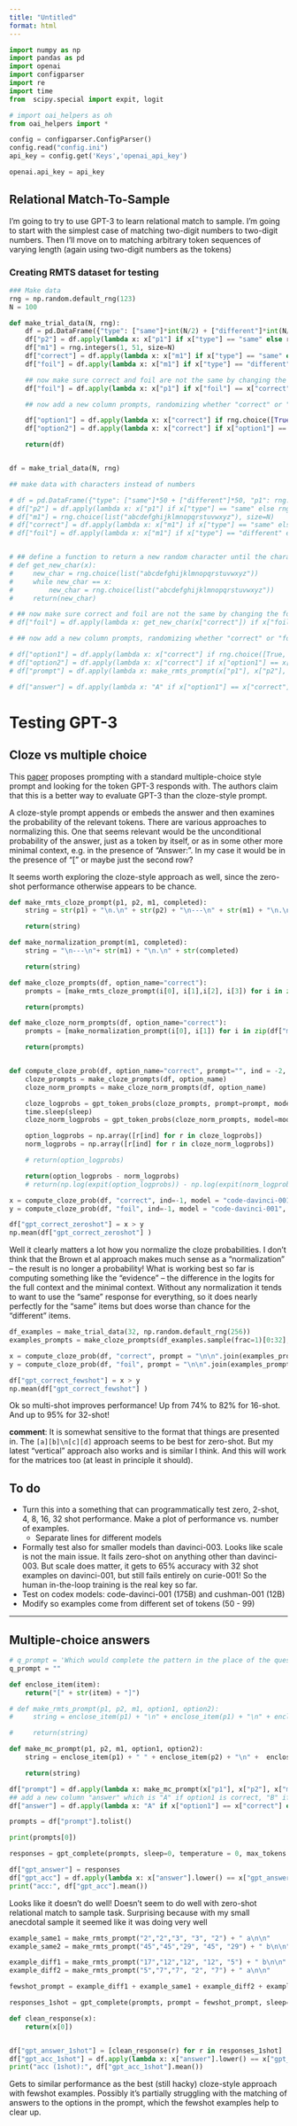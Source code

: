 ```yaml
---
title: "Untitled"
format: html
---
```


```python
import numpy as np
import pandas as pd
import openai
import configparser
import re 
import time
from  scipy.special import expit, logit

# import oai_helpers as oh
from oai_helpers import *

config = configparser.ConfigParser()
config.read("config.ini")
api_key = config.get('Keys','openai_api_key')

openai.api_key = api_key

```




## Relational Match-To-Sample

I'm going to try to use GPT-3 to learn relational match to sample. I'm going to start with the simplest case of matching two-digit numbers to two-digit numbers. Then I'll move on to matching arbitrary token sequences of varying length (again using two-digit numbers as the tokens)

### Creating RMTS dataset for testing

```python

### Make data
rng = np.random.default_rng(123)
N = 100

def make_trial_data(N, rng):
    df = pd.DataFrame({"type": ["same"]*int(N/2) + ["different"]*int(N/2), "p1": rng.integers(1, 51, size=N)})
    df["p2"] = df.apply(lambda x: x["p1"] if x["type"] == "same" else rng.integers(1, 51, size=1)[0], axis=1)
    df["m1"] = rng.integers(1, 51, size=N)
    df["correct"] = df.apply(lambda x: x["m1"] if x["type"] == "same" else rng.integers(1, 51, size=1)[0], axis=1)
    df["foil"] = df.apply(lambda x: x["m1"] if x["type"] == "different" else rng.choice([x["p1"], x["p2"]]), axis=1)

    ## now make sure correct and foil are not the same by changing the foil if needed
    df["foil"] = df.apply(lambda x: x["p1"] if x["foil"] == x["correct"] else x["foil"], axis=1)

    ## now add a new column prompts, randomizing whether "correct" or "foil" is the first or second option

    df["option1"] = df.apply(lambda x: x["correct"] if rng.choice([True, False]) else x["foil"], axis=1)
    df["option2"] = df.apply(lambda x: x["correct"] if x["option1"] == x["foil"] else x["foil"], axis=1)

    return(df)


df = make_trial_data(N, rng)
```


```python
## make data with characters instead of numbers

# df = pd.DataFrame({"type": ["same"]*50 + ["different"]*50, "p1": rng.choice(list("abcdefghijklmnopqrstuvwxyz"), size=N)})
# df["p2"] = df.apply(lambda x: x["p1"] if x["type"] == "same" else rng.choice(list("abcdefghijklmnopqrstuvwxyz"), size=1)[0], axis=1)
# df["m1"] = rng.choice(list("abcdefghijklmnopqrstuvwxyz"), size=N)
# df["correct"] = df.apply(lambda x: x["m1"] if x["type"] == "same" else rng.choice(list("abcdefghijklmnopqrstuvwxyz"), size=1)[0], axis=1)
# df["foil"] = df.apply(lambda x: x["m1"] if x["type"] == "different" else rng.choice([x["p1"], x["p2"]]), axis=1)


# ## define a function to return a new random character until the character returned does not match the input
# def get_new_char(x):
#     new_char = rng.choice(list("abcdefghijklmnopqrstuvwxyz"))
#     while new_char == x:
#         new_char = rng.choice(list("abcdefghijklmnopqrstuvwxyz"))
#     return(new_char)

# ## now make sure correct and foil are not the same by changing the foil if needed
# df["foil"] = df.apply(lambda x: get_new_char(x["correct"]) if x["foil"] == x["correct"] else x["foil"], axis=1)

# ## now add a new column prompts, randomizing whether "correct" or "foil" is the first or second option

# df["option1"] = df.apply(lambda x: x["correct"] if rng.choice([True, False]) else x["foil"], axis=1)
# df["option2"] = df.apply(lambda x: x["correct"] if x["option1"] == x["foil"] else x["foil"], axis=1)
# df["prompt"] = df.apply(lambda x: make_rmts_prompt(x["p1"], x["p2"], x["m1"], x["option1"], x["option2"]), axis=1)

# df["answer"] = df.apply(lambda x: "A" if x["option1"] == x["correct"] else "B", axis=1)
```


# Testing GPT-3

## Cloze vs multiple choice

This [paper](https://arxiv.org/pdf/2210.12353.pdf) proposes prompting with a standard multiple-choice style prompt and looking for the token GPT-3 responds with. The authors claim that this is a better way to evaluate GPT-3 than the cloze-style prompt.

A cloze-style prompt appends or embeds the answer and then examines the probability of the relevant tokens. There are various approaches to normalizing this. One that seems relevant would be the unconditional probability of the answer, just as a token by itself, or as in some other more minimal context, e.g. in the presence of "Answer: ". In my case it would be in the presence of "[" or maybe just the second row?

It seems worth exploring the cloze-style approach as well, since the zero-shot performance otherwise appears to be chance.

```python

def make_rmts_cloze_prompt(p1, p2, m1, completed):
    string = str(p1) + "\n.\n" + str(p2) + "\n---\n" + str(m1) + "\n.\n" + str(completed)

    return(string)    

def make_normalization_prompt(m1, completed):
    string = "\n---\n"+ str(m1) + "\n.\n" + str(completed)

    return(string)    

def make_cloze_prompts(df, option_name="correct"):
    prompts = [make_rmts_cloze_prompt(i[0], i[1],i[2], i[3]) for i in zip(df["p1"], df["p2"], df["m1"], df[option_name])]

    return(prompts)

def make_cloze_norm_prompts(df, option_name="correct"):
    prompts = [make_normalization_prompt(i[0], i[1]) for i in zip(df["m1"], df[option_name])]

    return(prompts)


def compute_cloze_prob(df, option_name="correct", prompt="", ind = -2, model="text-davinci-003", sleep=0, **kwargs):
    cloze_prompts = make_cloze_prompts(df, option_name)
    cloze_norm_prompts = make_cloze_norm_prompts(df, option_name)

    cloze_logprobs = gpt_token_probs(cloze_prompts, prompt=prompt, model=model, sleep=sleep, **kwargs)
    time.sleep(sleep)
    cloze_norm_logprobs = gpt_token_probs(cloze_norm_prompts, model=model, sleep=sleep, **kwargs) # may help to add prompt here too, unclear

    option_logprobs = np.array([r[ind] for r in cloze_logprobs])
    norm_logprobs = np.array([r[ind] for r in cloze_norm_logprobs])

    # return(option_logprobs)

    return(option_logprobs - norm_logprobs)
    # return(np.log(expit(option_logprobs)) - np.log(expit(norm_logprobs)))

```

```python

x = compute_cloze_prob(df, "correct", ind=-1, model = "code-davinci-001", sleep=5)
y = compute_cloze_prob(df, "foil", ind=-1, model = "code-davinci-001", sleep=5)

```


```python
df["gpt_correct_zeroshot"] = x > y
np.mean(df["gpt_correct_zeroshot"] )
```

Well it clearly matters a lot how you normalize the cloze probabilities. I don't think that the Brown et al approach makes much sense as a "normalization" -- the result is no longer a probability! What is working best so far is computing something like the "evidence" -- the difference in the logits for the full context and the minimal context. Without any normalization it tends to want to use the "same" response for everything, so it does nearly perfectly for the "same" items but does worse than chance for the "different" items. 


```python
df_examples = make_trial_data(32, np.random.default_rng(256))
examples_prompts = make_cloze_prompts(df_examples.sample(frac=1)[0:32], "correct")
```

```python

x = compute_cloze_prob(df, "correct", prompt = "\n\n".join(examples_prompts) + "\n\n", ind=-1, model = "text-davinci-003") 
y = compute_cloze_prob(df, "foil", prompt = "\n\n".join(examples_prompts) + "\n\n", ind=-1, model = "text-davinci-003")

```


```python
df["gpt_correct_fewshot"] = x > y
np.mean(df["gpt_correct_fewshot"] )
```

Ok so multi-shot improves performance! Up from 74% to 82% for 16-shot. And up to 95% for 32-shot!

__comment__: It is somewhat sensitive to the format that things are presented in. The `[a][b]\n[c][d]` approach seems to be best for zero-shot. But my latest "vertical" approach also works and is similar I think. And this will work for the matrices too (at least in principle it should).


## To do

- Turn this into a something that can programmatically test zero, 2-shot, 4, 8, 16, 32 shot performance. Make a plot of performance vs. number of examples.
    - Separate lines for different models
- Formally test also for smaller models than davinci-003. Looks like scale is not the main issue. It fails zero-shot on anything other than davinci-003. But scale does matter, it gets to 65% accuracy with 32 shot examples on davinci-001, but still fails entirely on curie-001! So the human in-the-loop training is the real key so far.
- Test on codex models: code-davinci-001 (175B) and cushman-001 (12B)
- Modify so examples come from different set of tokens (50 - 99)

-----------

## Multiple-choice answers

```python
# q_prompt = 'Which would complete the pattern in the place of the question mark?'
q_prompt = ""

def enclose_item(item):
    return("[" + str(item) + "]")

# def make_rmts_prompt(p1, p2, m1, option1, option2):
#     string = enclose_item(p1) + "\n" + enclose_item(p1) + "\n" + enclose_item(p2) + "\n---\n" +  enclose_item(m1) + "\n" +  enclose_item(m1) + "\n" +  enclose_item("?") + "\n\n" + q_prompt + "\n" + "a: " + str(option1) + "\nb: " + str(option2) + "\n\nAnswer:"

#     return(string)

def make_mc_prompt(p1, p2, m1, option1, option2):
    string = enclose_item(p1) + " " + enclose_item(p2) + "\n" +  enclose_item(m1) + " " +  "?" + "\n" + q_prompt + "\n" + "a. " + enclose_item(option1) + "\nb. " + enclose_item(option2) + "\n\nAnswer:"

    return(string)

```

```python
df["prompt"] = df.apply(lambda x: make_mc_prompt(x["p1"], x["p2"], x["m1"], x["option1"], x["option2"]), axis=1)
## add a new column "answer" which is "A" if option1 is correct, "B" if option2 is correct
df["answer"] = df.apply(lambda x: "A" if x["option1"] == x["correct"] else "B", axis=1)

prompts = df["prompt"].tolist()

print(prompts[0])
```


```python
responses = gpt_complete(prompts, sleep=0, temperature = 0, max_tokens = 1, stop = [":", "]"])
```

```python
df["gpt_answer"] = responses
df["gpt_acc"] = df.apply(lambda x: x["answer"].lower() == x["gpt_answer"] or str(x["correct"])==x["gpt_answer"], axis=1)
print("acc:", df["gpt_acc"].mean())
```

Looks like it doesn't do well! Doesn't seem to do well with zero-shot relational match to sample task. Surprising because with my small anecdotal sample it seemed like it was doing very well


```python
example_same1 = make_rmts_prompt("2","2","3", "3", "2") + " a\n\n"
example_same2 = make_rmts_prompt("45","45","29", "45", "29") + " b\n\n"

example_diff1 = make_rmts_prompt("17","12","12", "12", "5") + " b\n\n"
example_diff2 = make_rmts_prompt("5","7","7", "2", "7") + " a\n\n"
```

```python

fewshot_prompt = example_diff1 + example_same1 + example_diff2 + example_same2

responses_1shot = gpt_complete(prompts, prompt = fewshot_prompt, sleep=0.1, temperature = 0, max_tokens = 12, stop = ["<", "\n"])

```

```python

def clean_response(x):
    return(x[0])


df["gpt_answer_1shot"] = [clean_response(r) for r in responses_1shot]
df["gpt_acc_1shot"] = df.apply(lambda x: x["answer"].lower() == x["gpt_answer_1shot"] or str(x["correct"])==x["gpt_answer_1shot"], axis=1)
print("acc (1shot):", df["gpt_acc_1shot"].mean())
```

Gets to similar performance as the best (still hacky) cloze-style approach with fewshot examples. Possibly it's partially struggling with the matching of answers to the options in the prompt, which the fewshot examples help to clear up. 
